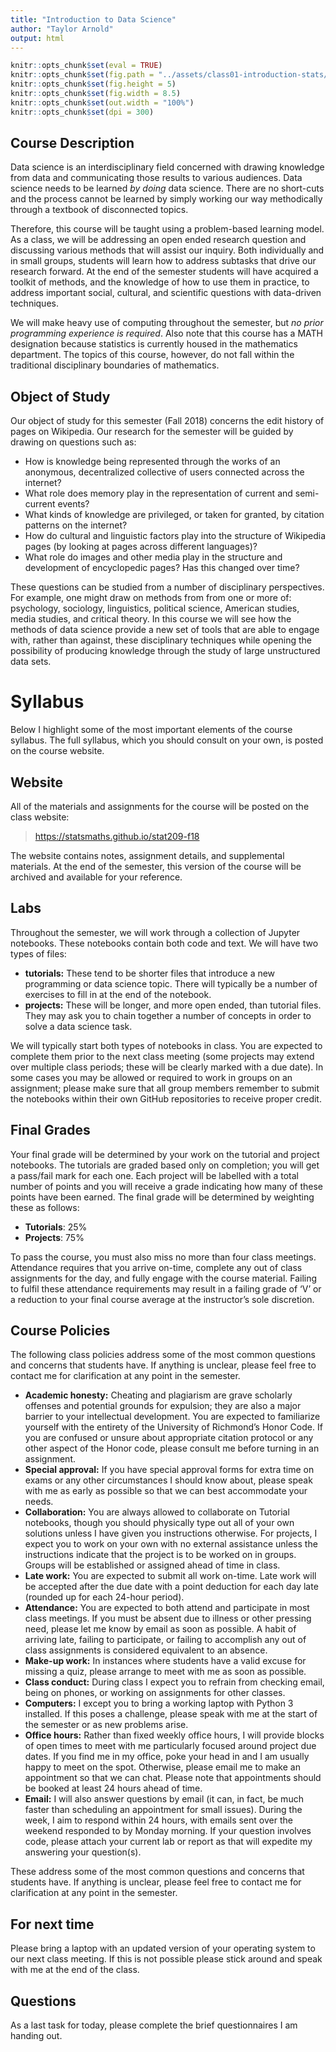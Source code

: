 ```yaml
---
title: "Introduction to Data Science"
author: "Taylor Arnold"
output: html
---
```


```r
knitr::opts_chunk$set(eval = TRUE)
knitr::opts_chunk$set(fig.path = "../assets/class01-introduction-stats/")
knitr::opts_chunk$set(fig.height = 5)
knitr::opts_chunk$set(fig.width = 8.5)
knitr::opts_chunk$set(out.width = "100%")
knitr::opts_chunk$set(dpi = 300)
```

## Course Description

Data science is an interdisciplinary field concerned with drawing knowledge
from data and communicating those results to various audiences. Data
science needs to be learned *by doing* data science. There are
no short-cuts and the process cannot be learned by simply working our way
methodically through a textbook of disconnected topics.

Therefore, this course will be taught using a problem-based learning model. As
a class, we will be addressing an open ended research question and discussing
various methods that will assist our inquiry. Both individually and in small
groups, students will learn how to address subtasks that drive
our research forward. At the end of the semester students will have acquired
a toolkit of methods, and the knowledge of how to use them in practice, to
address important social, cultural, and scientific questions with data-driven
techniques.

We will make heavy use of computing throughout the semester, but *no
prior programming experience is required*. Also note that this course has a
MATH designation because statistics is currently housed in the mathematics
department. The topics of this course, however, do not fall within the
traditional disciplinary boundaries of mathematics.

## Object of Study

Our object of study for this semester (Fall 2018) concerns the edit history
of pages on Wikipedia. Our research for the semester will be guided by drawing
on questions such as:

- How is knowledge being represented through the works of an anonymous,
decentralized collective of users connected across the internet?
- What role does memory play in the representation of current and
semi-current events?
- What kinds of knowledge are privileged, or taken for granted, by
citation patterns on the internet?
- How do cultural and linguistic factors play into the structure of
Wikipedia pages (by looking at pages across different languages)?
- What role do images and other media play in the structure and
development of encyclopedic pages? Has this changed over time?

These questions can be studied from a number of disciplinary perspectives.
For example, one might draw on methods from from one or more of: psychology,
sociology, linguistics, political science, American studies, media studies,
and critical theory. In this course we will see how the methods of data
science provide a new set of tools that are able to engage with, rather than
against, these disciplinary techniques while opening the possibility of
producing knowledge through the study of large unstructured data sets.

# Syllabus

Below I highlight some of the most important elements of the course syllabus.
The full syllabus, which you should consult on your own, is posted on the 
course website.

## Website

All of the materials and assignments for the course will be posted
on the class website:

> [https://statsmaths.github.io/stat209-f18](https://statsmaths.github.io/stat209-f18)

The website contains notes, assignment details, and
supplemental materials. At the end of the semester, this version of
the course will be archived and available for your reference.

## Labs

Throughout the semester, we will work through a collection of Jupyter
notebooks. These notebooks contain both code and text. We will have two types
of files:

- **tutorials:** These tend to be shorter files that introduce a new
programming or data science topic. There will typically be a number of
exercises to fill in at the end of the notebook.
- **projects:** These will be longer, and more open ended, than 
tutorial files. They may ask you to chain together a number of concepts in 
order to solve a data science task.

We will typically start both types of notebooks in class. You are expected to
complete them prior to the next class meeting (some projects may extend over
multiple class periods; these will be clearly marked with a due date). In some
cases you may be allowed or required to work in groups on an assignment; please
make sure that all group members remember to submit the notebooks within their
own GitHub repositories to receive proper credit.

## Final Grades

Your final grade will be determined by your work on the tutorial and project 
notebooks. The tutorials are graded based only on completion; you will get a
pass/fail mark for each one. Each project will be labelled with a total number
of points and you will receive a grade indicating how many of these points have
been earned. The final grade will be determined by weighting these as follows:

- **Tutorials**: 25%
- **Projects**: 75%

To pass the course, you must also miss no more than four class meetings.
Attendance requires that you arrive on-time, complete any out of class
assignments for the day, and fully engage with the course material.
Failing to fulfil these attendance requirements may result in a failing
grade of 'V' or a reduction to your final course average at the instructor's
sole discretion.

## Course Policies

The following class policies address some of the most common
questions and concerns that students have. If anything is
unclear, please feel free to contact me for clarification at
any point in the semester.

- **Academic honesty:** Cheating and plagiarism are grave scholarly
offenses and potential grounds
for expulsion; they are also a major barrier to your intellectual development.
You are expected to familiarize yourself with the entirety of the
University of Richmond’s Honor Code. If you are confused or unsure about
appropriate citation protocol or any other aspect of the Honor code,
please consult me before turning in an assignment.
- **Special approval:** If you have special approval forms for extra
time on exams or any other circumstances I should know about, please speak
with me as early as possible so that we can best accommodate your needs.
- **Collaboration:** You are always allowed to collaborate on Tutorial
notebooks, though you should physically type out all of your own solutions
unless I have given you instructions otherwise. For projects, I expect you to
work on your own with no external assistance unless the instructions indicate
that the project is to be worked on in groups. Groups will be established or
assigned ahead of time in class.
- **Late work:** You are expected to submit all work on-time. Late 
work will be accepted after the due date with a point deduction for each day
late (rounded up for each 24-hour period).
- **Attendance:** You are expected to both attend and participate in most
class meetings. If you must be absent due to illness or other pressing
need, please let me know by email as soon as possible. A habit of arriving
late, failing to participate, or failing to accomplish any out of class assignments
is considered equivalent to an absence.
- **Make-up work:** In instances where students have a valid excuse for
missing a quiz, please arrange to meet with me as soon as possible.
- **Class conduct:** During class I expect you to refrain from checking
email, being on phones, or working on assignments for other classes.
- **Computers:** I except you to bring a working laptop with Python 3 
installed. If this poses a challenge, please speak with me at the 
start of the semester or as new problems arise.
- **Office hours:** Rather than fixed weekly office hours, I will 
provide blocks of open times to meet with me particularly focused around
project due dates. If you find me in my office, poke your head in and I
am usually happy to meet on the spot. Otherwise, please email me to make an
appointment so that we can chat. Please note that appointments should
be booked at least 24 hours ahead of time.
- **Email:** I will also answer questions by email (it can, in fact,
be much faster than scheduling an appointment for small issues). During the
week, I aim to respond within 24 hours, with emails sent over the weekend
responded to by Monday morning. If your question involves code, please attach
your current lab or report as that will expedite my answering your question(s).

These address some of the most common questions and concerns that
students have. If anything is unclear, please feel free to contact
me for clarification at any point in the semester.

## For next time

Please bring a laptop with an updated version of your operating system to our
next class meeting. If this is not possible please stick around and speak with
me at the end of the class.

## Questions

As a last task for today, please complete the brief questionnaires I am handing
out.

